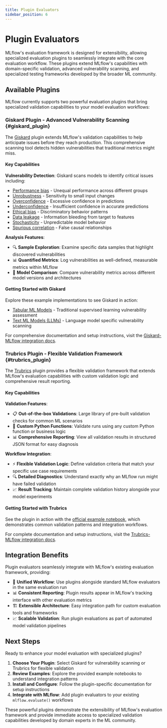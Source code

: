 ```yaml
---
title: Plugin Evaluators
sidebar_position: 6
---
```


# Plugin Evaluators

MLflow's evaluation framework is designed for extensibility, allowing specialized evaluation plugins to seamlessly integrate with the core evaluation workflow. These plugins extend MLflow's capabilities with domain-specific validation, advanced vulnerability scanning, and specialized testing frameworks developed by the broader ML community.

## Available Plugins

MLflow currently supports two powerful evaluation plugins that bring specialized validation capabilities to your model evaluation workflows:

### Giskard Plugin - Advanced Vulnerability Scanning {#giskard_plugin}

The [Giskard](https://docs.giskard.ai/en/latest/integrations/mlflow/index.html) plugin extends MLflow's validation capabilities to help anticipate issues before they reach production. This comprehensive scanning tool detects hidden vulnerabilities that traditional metrics might miss.

#### Key Capabilities

**Vulnerability Detection**: Giskard scans models to identify critical issues including:
- [Performance bias](https://docs.giskard.ai/en/latest/getting-started/key_vulnerabilities/performance_bias/index.html) - Unequal performance across different groups
- [Unrobustness](https://docs.giskard.ai/en/latest/getting-started/key_vulnerabilities/robustness/index.html) - Sensitivity to small input changes
- [Overconfidence](https://docs.giskard.ai/en/latest/getting-started/key_vulnerabilities/overconfidence/index.html) - Excessive confidence in predictions
- [Underconfidence](https://docs.giskard.ai/en/latest/getting-started/key_vulnerabilities/underconfidence/index.html) - Insufficient confidence in accurate predictions
- [Ethical bias](https://docs.giskard.ai/en/latest/getting-started/key_vulnerabilities/ethics/index.html) - Discriminatory behavior patterns
- [Data leakage](https://docs.giskard.ai/en/latest/getting-started/key_vulnerabilities/data_leakage/index.html) - Information bleeding from target to features
- [Stochasticity](https://docs.giskard.ai/en/latest/getting-started/key_vulnerabilities/stochasticity/index.html) - Unpredictable model behavior
- [Spurious correlation](https://docs.giskard.ai/en/latest/getting-started/key_vulnerabilities/spurious/index.html) - False causal relationships

**Analysis Features**:
- 🔍 **Sample Exploration**: Examine specific data samples that highlight discovered vulnerabilities
- 📊 **Quantified Metrics**: Log vulnerabilities as well-defined, measurable metrics within MLflow
- 🔄 **Model Comparison**: Compare vulnerability metrics across different model versions and architectures

#### Getting Started with Giskard

Explore these example implementations to see Giskard in action:
- [Tabular ML Models](https://docs.giskard.ai/en/latest/integrations/mlflow/mlflow-tabular-example.html) - Traditional supervised learning vulnerability assessment
- [Text ML Models (LLMs)](https://docs.giskard.ai/en/latest/integrations/mlflow/mlflow-llm-example.html) - Language model specific vulnerability scanning

For comprehensive documentation and setup instructions, visit the [Giskard-MLflow integration docs](https://docs.giskard.ai/en/latest/integrations/mlflow/index.html).

### Trubrics Plugin - Flexible Validation Framework {#trubrics_plugin}

The [Trubrics](https://github.com/trubrics/trubrics-sdk) plugin provides a flexible validation framework that extends MLflow's evaluation capabilities with custom validation logic and comprehensive result reporting.

#### Key Capabilities

**Validation Features**:
- 📋 **Out-of-the-box Validations**: Large library of pre-built validation checks for common ML scenarios
- 🔧 **Custom Python Functions**: Validate runs using any custom Python function or business logic
- 📊 **Comprehensive Reporting**: View all validation results in structured JSON format for easy diagnosis

**Workflow Integration**:
- ⚡ **Flexible Validation Logic**: Define validation criteria that match your specific use case requirements
- 🔍 **Detailed Diagnostics**: Understand exactly why an MLflow run might have failed validation
- 📈 **Result Tracking**: Maintain complete validation history alongside your model experiments

#### Getting Started with Trubrics

See the plugin in action with the [official example notebook](https://github.com/trubrics/trubrics-sdk/blob/main/examples/mlflow/mlflow-trubrics.ipynb), which demonstrates common validation patterns and integration workflows.

For complete documentation and setup instructions, visit the [Trubrics-MLflow integration docs](https://trubrics.github.io/trubrics-sdk/mlflow/).

## Integration Benefits

Plugin evaluators seamlessly integrate with MLflow's existing evaluation framework, providing:

- 🔄 **Unified Workflow**: Use plugins alongside standard MLflow evaluators in the same evaluation run
- 📊 **Consistent Reporting**: Plugin results appear in MLflow's tracking interface with other evaluation metrics
- 🏗️ **Extensible Architecture**: Easy integration path for custom evaluation tools and frameworks
- 📈 **Scalable Validation**: Run plugin evaluations as part of automated model validation pipelines

## Next Steps

Ready to enhance your model evaluation with specialized plugins?

1. **Choose Your Plugin**: Select Giskard for vulnerability scanning or Trubrics for flexible validation
2. **Review Examples**: Explore the provided example notebooks to understand integration patterns
3. **Install and Configure**: Follow the plugin-specific documentation for setup instructions
4. **Integrate with MLflow**: Add plugin evaluators to your existing `mlflow.evaluate()` workflows

These powerful plugins demonstrate the extensibility of MLflow's evaluation framework and provide immediate access to specialized validation capabilities developed by domain experts in the ML community.